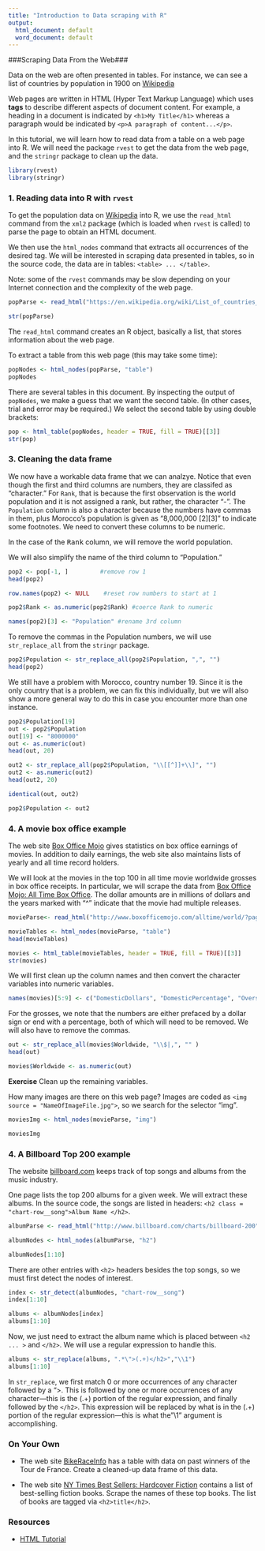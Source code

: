```yaml
---
title: "Introduction to Data scraping with R"
output:
  html_document: default
  word_document: default
---
```

###Scraping Data From the Web###


Data on the web are often presented in tables. For instance, we can see a list of countries by population in 1900 on [Wikipedia](https://en.wikipedia.org/wiki/List_of_countries_by_population_in_1900)


Web pages are written in HTML (Hyper Text Markup Language) which uses **tags** to describe different aspects of document content. For example, a heading in a document is indicated by `<h1>My Title</h1>` whereas a paragraph would be indicated by `<p>A paragraph of content...</p>`. 


In this tutorial, we will learn how to read data from a table on a web page into R. We will need the package `rvest` to get the data from the web page, and the `stringr` package to clean up the data.


```r
library(rvest)
library(stringr)
```


### 1. Reading data into R with `rvest`


To get the population data on  [Wikipedia](https://en.wikipedia.org/wiki/List_of_countries_by_population_in_1900) into R, we use the `read_html` command from the `xml2` package (which is loaded when `rvest` is called) to parse the page to obtain an HTML document. 


We then use the `html_nodes` command that extracts all occurrences of the desired tag. We will be interested in scraping data presented in tables, so in the source code, the data are in tables: `<table> ... </table>`.


Note: some of the `rvest` commands may be slow depending on your Internet connection and the complexity of the web page.


```r
popParse <- read_html("https://en.wikipedia.org/wiki/List_of_countries_by_population_in_1900")

str(popParse)
```


The `read_html` command creates an R object, basically a list, that stores information about the web page.


To extract a table from this web page (this may take some time):


```r
popNodes <- html_nodes(popParse, "table")
popNodes
```
There are several tables in this document. By inspecting the output of `popNodes`, we make a guess that we want the second table. (In other cases, trial and error may be required.) We select the second table by using double brackets:


```r
pop <- html_table(popNodes, header = TRUE, fill = TRUE)[[3]]
str(pop)

```

### 3. Cleaning the data frame


We now have a workable data frame that we can analzye. Notice that even though the first and third columns are numbers, they are classifed as "character." For `Rank`, that is because the first observation is the world population and it is not assigned a rank, but rather, the character "-". The `Population` column is also a character because the numbers have commas in them, plus Morocco's population is given as "8,000,000 [2][3]" to indicate some footnotes. We need to convert these columns to be numeric.


In the case of the <tt>Rank</tt> column, we will remove the world population.


We will also simplify the name of the third column to "Population."


```r
pop2 <- pop[-1, ]         #remove row 1
head(pop2)

row.names(pop2) <- NULL    #reset row numbers to start at 1

pop2$Rank <- as.numeric(pop2$Rank) #coerce Rank to numeric

names(pop2)[3] <- "Population" #rename 3rd column
```


To remove the commas in the Population numbers, we will use `str_replace_all` from the `stringr` package.


```r
pop2$Population <- str_replace_all(pop2$Population, ",", "")
head(pop2)
```


We still have a problem with Morocco, country number 19. Since it is the only country that is a problem, we can fix this individually, but we will also show a more general way to do this in case you encounter more than one instance.


```r
pop2$Population[19]
out <- pop2$Population
out[19] <- "8000000"
out <- as.numeric(out)
head(out, 20)

out2 <- str_replace_all(pop2$Population, "\\[[^]]+\\]", "")
out2 <- as.numeric(out2)
head(out2, 20)

identical(out, out2)

pop2$Population <- out2
```


### 4. A movie box office example


The web site [Box Office Mojo](http://www.boxofficemojo.com) gives statistics on box office earnings of movies. In addition to daily earnings, the web site also maintains lists of yearly and all time record holders.


We will look at the movies in the top 100 in all time movie worldwide grosses in box office receipts. In particular, we will scrape the data from [Box Office Mojo: All Time Box Office](http://www.boxofficemojo.com/alltime/world/?pagenum=1). The dollar amounts are in millions of dollars and the years marked with "^" indicate that the movie had multiple releases.


```r
movieParse<- read_html("http://www.boxofficemojo.com/alltime/world/?pagenum=1")

movieTables <- html_nodes(movieParse, "table")
head(movieTables)

movies <- html_table(movieTables, header = TRUE, fill = TRUE)[[3]]
str(movies)
```


We will first clean up the column names and then convert the character variables into numeric variables. 


```r
names(movies)[5:9] <- c("DomesticDollars", "DomesticPercentage", "OverseasDollars", "OverseasPercentage", "Year")
```


For the grosses, we note that the numbers are either prefaced by a dollar sign or end with a percentage, both of which will need to be removed. We will also have to remove the commas.


```r
out <- str_replace_all(movies$Worldwide, "\\$|,", "" )
head(out)

movies$Worldwide <- as.numeric(out)
```


**Exercise** Clean up the remaining variables.


How many images are there on this web page? Images are coded as
`<img source = "NameOfImageFile.jpg">`, so we search for the selector "img".


```r
moviesImg <- html_nodes(movieParse, "img")

moviesImg
```
### 4.  A Billboard Top 200 example

The website [billboard.com](http://www.billboard.com)
keeps track of top songs and albums from the music industry.


One page lists the top 200 albums for a given week. We will extract these albums. In the source code, the songs are listed in headers:
`<h2 class = "chart-row__song">Album Name </h2>`.


```r
albumParse <- read_html("http://www.billboard.com/charts/billboard-200")

albumNodes <- html_nodes(albumParse, "h2")

albumNodes[1:10]
```


There are other entries with `<h2>` headers besides the top songs, so we must first detect the nodes of interest.


```r
index <- str_detect(albumNodes, "chart-row__song")
index[1:10]

albums <- albumNodes[index]
albums[1:10]
```


Now, we just need to extract the album name which is placed between `<h2 ... >` and `</h2>`. We will use a regular expression to handle this.


```r
albums <- str_replace(albums, ".*\">(.+)</h2>","\\1")
albums[1:10]
```

In `str_replace`, we first match
0 or more occurrences of any character followed by a ">. This is followed by one or more occurrences of any character---this is the (.+) portion of the regular expression, and finally followed by the `</h2>`. This expression will be replaced by what is in the (.+) portion of the regular expression---this is what the "\\1" argument is accomplishing.


### On Your Own


* The web site [BikeRaceInfo](http://www.bikeraceinfo.com/tdf/tdfstats.html) has a table with data on past winners of the Tour de France. Create a cleaned-up data frame of this data.

* The web site [NY Times Best Sellers: Hardcover Fiction](http://www.nytimes.com/books/best-sellers/hardcover-fiction) contains a list of best-selling fiction books. Scrape the names of these top books. The list of books are tagged via `<h2>title</h2>`.


### Resources

* [HTML Tutorial](www.w3schools.com)